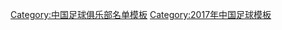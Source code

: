 {{Football squad with groups
|name=2017年中乙分类名单苏州
|bgcolor=#ffff00
|bordercolor=#000000
|textcolor=#000000
|title=[[苏州东吴足球俱乐部|<span style="color:#000000">苏州东吴</span>]] — [[2017年中国足球乙级联赛|<span style="color:#000000">2017年</span>]][[中国足球乙级联赛|<span style="color:#000000">中乙联赛第 11 名、南区第 6 名</span>]]
|group1=全年参赛球员
|list1=<div>
{{Football squad2 player|no=1|name=[[汤峻]]}}
{{Football squad2 player|no=2|name=[[王猛 (足球运动员)|王猛]]}}
{{Football squad2 player|no=3|name=[[崔宏俊]]}}
{{Football squad2 player|no=4|name=[[肖鲲]]}}
{{Football squad2 player|no=5|name=[[李毅 (1981年)|李毅]]}}
{{Football squad2 player|no=6|name=[[吴洪洋]]}}
{{Football squad2 player|no=7|name=[[王峰 (足球运动员)|王峰]]}}
{{Football squad2 player|no=8|name=[[张波 (足球运动员)|张波]]}}
{{Football squad2 player|no=9|name=[[迪力木拉提·巴吐尔]]}}
{{Football squad2 player|no=10|name=[[卞俊]]}}
{{Football squad2 player|no=11|name=[[张竟哲]]}}
{{Football squad2 player|no=12|name=[[郝明]]}}
{{Football squad2 player|no=14|name=[[李键 (足球运动员)|李键]]}}
{{Football squad2 player|no=15|name=[[刘欢 (1993年)|刘欢]]}}
{{Football squad2 player|no=16|name=[[李智 (足球运动员)|李智]]}}
{{Football squad2 player|no=17|name=[[刘锋 (足球运动员)|刘锋]]}}
{{Football squad2 player|no=18|name=[[孙鸿]]}}
{{Football squad2 player|no=19|name=[[张杰奇]]}}
{{Football squad2 player|no=20|name=[[池星辰]]}}
{{Football squad2 player|no=21|name=[[李浩文]]}}
{{Football squad2 player|no=23|name=[[孙冰]]}}
{{Football squad2 player|no=25|name=[[李民辉]]}}
{{Football squad2 player|no=26|name=[[勾俊晨]]}}
{{Football squad2 player|no=27|name=[[郑毅]]}}
{{Football squad2 player|no=28|name=[[忻峰]]}}
{{Football squad2 player|no=35|name=[[朱峥嵘]]}}
{{Football squad2 player|no=40|name=[[申昊]]}}
</div>
|group2=夏季转入球员
|list2=<div>
</div>
|group3=夏季转出球员
|list3=<div>
</div>
|group4=主教练
|list4={{flagicon|JPN}} {{le|内田一夫|Kazuo Uchida}}}}
<noinclude>
{{DEFAULTSORT:Suzhou Dongwu F.C. Squad 2017}}
[[Category:中国足球俱乐部名单模板]]
[[Category:2017年中国足球模板]]
</noinclude>